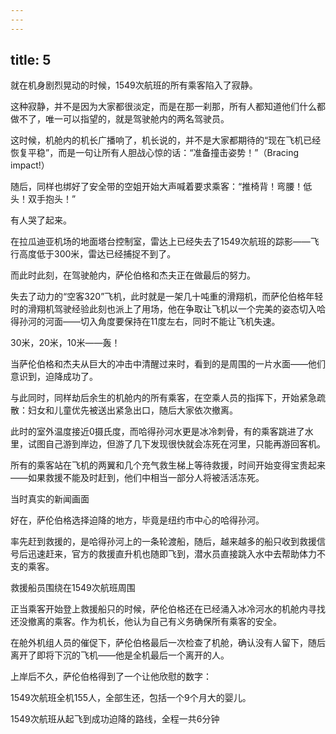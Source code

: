 ```yaml
---
---
---
```

title: 5
---



就在机身剧烈晃动的时候，1549次航班的所有乘客陷入了寂静。

这种寂静，并不是因为大家都很淡定，而是在那一刹那，所有人都知道他们什么都做不了，唯一可以指望的，就是驾驶舱内的两名驾驶员。

这时候，机舱内的机长广播响了，机长说的，并不是大家都期待的“现在飞机已经恢复平稳”，而是一句让所有人胆战心惊的话：“准备撞击姿势！”（Bracing impact!）

随后，同样也绑好了安全带的空姐开始大声喊着要求乘客：“推椅背！弯腰！低头！双手抱头！”

有人哭了起来。

在拉瓜迪亚机场的地面塔台控制室，雷达上已经失去了1549次航班的踪影——飞行高度低于300米，雷达已经捕捉不到了。

而此时此刻，在驾驶舱内，萨伦伯格和杰夫正在做最后的努力。

失去了动力的“空客320”飞机，此时就是一架几十吨重的滑翔机，而萨伦伯格年轻时的滑翔机驾驶经验此刻也派上了用场，他在争取让飞机以一个完美的姿态切入哈得孙河的河面——切入角度要保持在11度左右，同时不能让飞机失速。

30米，20米，10米——轰！

当萨伦伯格和杰夫从巨大的冲击中清醒过来时，看到的是周围的一片水面——他们意识到，迫降成功了。

与此同时，同样劫后余生的机舱内的所有乘客，在空乘人员的指挥下，开始紧急疏散：妇女和儿童优先被送出紧急出口，随后大家依次撤离。

此时的室外温度接近0摄氏度，而哈得孙河水更是冰冷刺骨，有的乘客跳进了水里，试图自己游到岸边，但游了几下发现很快就会冻死在河里，只能再游回客机。

所有的乘客站在飞机的两翼和几个充气救生梯上等待救援，时间开始变得宝贵起来——如果救援不能及时赶到，他们中相当一部分人将被活活冻死。

当时真实的新闻画面



好在，萨伦伯格选择迫降的地方，毕竟是纽约市中心的哈得孙河。

率先赶到救援的，是哈得孙河上的一条轮渡船，随后，越来越多的船只收到救援信号后迅速赶来，官方的救援直升机也随即飞到，潜水员直接跳入水中去帮助体力不支的乘客。

救援船员围绕在1549次航班周围



正当乘客开始登上救援船只的时候，萨伦伯格还在已经涌入冰冷河水的机舱内寻找还没撤离的乘客。作为机长，他认为自己有义务确保所有乘客的安全。

在舱外机组人员的催促下，萨伦伯格最后一次检查了机舱，确认没有人留下，随后离开了即将下沉的飞机——他是全机最后一个离开的人。

上岸后不久，萨伦伯格得到了一个让他欣慰的数字：

1549次航班全机155人，全部生还，包括一个9个月大的婴儿。

1549次航班从起飞到成功迫降的路线，全程一共6分钟
